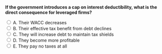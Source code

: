 ::: {.question-block}

<form onsubmit="event.preventDefault(); checkAnswer('module8_mcq_q65')" data-correct-answer="B">
<strong style="display: block;">If the government introduces a cap on interest deductibility, what is the direct consequence for leveraged firms?</strong>

<label><input type="radio" name="module8_mcq_q65" value="A"> A. Their WACC decreases</label><br>
<label><input type="radio" name="module8_mcq_q65" value="B"> B. Their effective tax benefit from debt declines</label><br>
<label><input type="radio" name="module8_mcq_q65" value="C"> C. They will increase debt to maintain tax shields</label><br>
<label><input type="radio" name="module8_mcq_q65" value="D"> D. They become more profitable</label><br>
<label><input type="radio" name="module8_mcq_q65" value="E"> E. They pay no taxes at all</label><br>
</form>

<div id="feedback-module8_mcq_q65" class="feedback" data-status="" style="display:none;">
✅ Correct: B. Limiting deductible interest directly reduces the value of the tax shield.
</div>

:::

